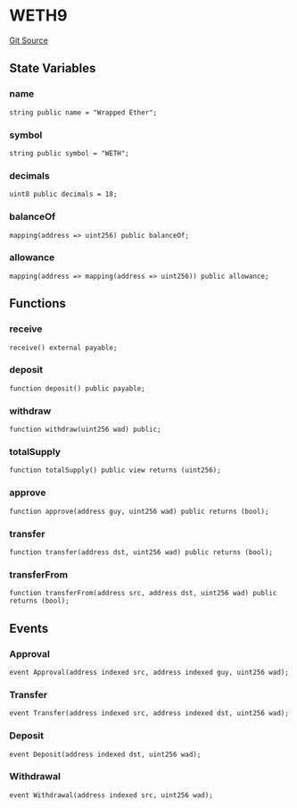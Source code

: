 # WETH9
[Git Source](https://github.com/zeta-chain/protocol-contracts/blob/main/docs/src/contracts/zevm/WZETA.sol)


## State Variables
### name

```solidity
string public name = "Wrapped Ether";
```


### symbol

```solidity
string public symbol = "WETH";
```


### decimals

```solidity
uint8 public decimals = 18;
```


### balanceOf

```solidity
mapping(address => uint256) public balanceOf;
```


### allowance

```solidity
mapping(address => mapping(address => uint256)) public allowance;
```


## Functions
### receive


```solidity
receive() external payable;
```

### deposit


```solidity
function deposit() public payable;
```

### withdraw


```solidity
function withdraw(uint256 wad) public;
```

### totalSupply


```solidity
function totalSupply() public view returns (uint256);
```

### approve


```solidity
function approve(address guy, uint256 wad) public returns (bool);
```

### transfer


```solidity
function transfer(address dst, uint256 wad) public returns (bool);
```

### transferFrom


```solidity
function transferFrom(address src, address dst, uint256 wad) public returns (bool);
```

## Events
### Approval

```solidity
event Approval(address indexed src, address indexed guy, uint256 wad);
```

### Transfer

```solidity
event Transfer(address indexed src, address indexed dst, uint256 wad);
```

### Deposit

```solidity
event Deposit(address indexed dst, uint256 wad);
```

### Withdrawal

```solidity
event Withdrawal(address indexed src, uint256 wad);
```


